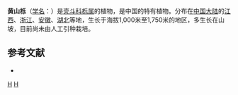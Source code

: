 {{Speciesbox 
| genus = Quercus
| species = stewardii
| authority = Rehd.
}}
'''黄山栎'''（[[学名|学名]]：{{lang|la|''Quercus stewardii''}}）是[[壳斗科|壳斗科]][[栎属|栎属]]的植物，是中国的特有植物。分布在[[中国大陆|中国大陆]]的[[江西|江西]]、[[浙江|浙江]]、[[安徽|安徽]]、[[湖北|湖北]]等地，生长于海拔1,000米至1,750米的地区，多生长在山坡，目前尚未由人工引种栽培。

== 参考文献 ==
<div class="references-small">
* {{cite web| url =http://www.bioinfo.cn/db05/KmzwSpecies.php?action=view&id=7762| title =黄山栎| work =《中国高等植物数据库全库》| publisher =中国科学院微生物研究所| author =昆明植物研究所| accessdate =2009-02-25| deadurl =yes| archiveurl =https://web.archive.org/web/20160305015331/http://www.bioinfo.cn/db05/KmzwSpecies.php?action=view&id=7762| archivedate =2016-03-05}}
</div>
{{Taxonbar}}

[[Category:栎属|H]]
[[Category:中國特有植物|H]]